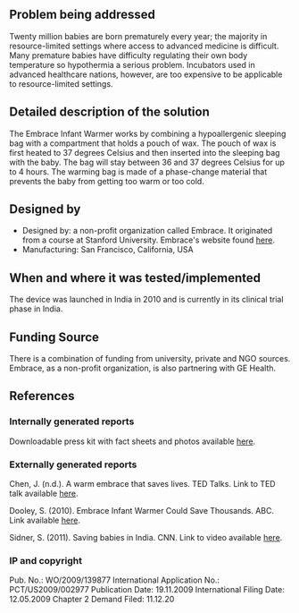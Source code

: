 {{Medical Device
|Health Topic=Child mortality
|Classification=Treatment
|Scope=Clinical trial
|Location=Africa, Asia, South America
|Image=Embrace.jpg
}}
==Problem being addressed==
Twenty million babies are born prematurely every year; the majority in resource-limited settings where access to advanced medicine is difficult. Many premature babies have difficulty regulating their own body temperature so hypothermia a serious problem. Incubators used in advanced healthcare nations, however, are too expensive to be applicable to resource-limited settings.

==Detailed description of the solution==
The Embrace Infant Warmer works by combining a hypoallergenic sleeping bag with a compartment that holds a pouch of wax. The pouch of wax is first heated to 37 degrees Celsius and then inserted into the sleeping bag with the baby. The bag will stay between 36 and 37 degrees Celsius for up to 4 hours. The warming bag is made of a phase-change material that prevents the baby from getting too warm or too cold.

==Designed by==
*Designed by: a non-profit organization called Embrace. It originated from a course at Stanford University. Embrace's website found [http://embraceglobal.org/main/about here].
*Manufacturing: San Francisco, California, USA

==When and where it was tested/implemented ==
The device was launched in India in 2010 and is currently in its clinical trial phase in India.

==Funding Source==
There is a combination of funding from university, private and NGO sources.  Embrace, as a non-profit organization, is also partnering with GE Health.

==References==
===Internally generated reports===
Downloadable press kit with fact sheets and photos available [http://www.embraceglobal.org/main/news?section=banner here].

===Externally generated reports===
Chen, J. (n.d.). A warm embrace that saves lives. TED Talks. Link to TED talk available [http://www.ted.com/talks/jane_chen_a_warm_embrace_that_saves_lives.html here].

Dooley, S. (2010). Embrace Infant Warmer Could Save Thousands. ABC. Link available [http://abcnews.go.com/Health/embrace-infant-warmer-save-thousands/story?id=12366774#.Tw72sfKLVv4 here].

Sidner, S. (2011). Saving babies in India. CNN. Link to video available [http://www.cnn.com/video/#/video/world/2011/11/02/sidner-india-saving-babies.cnn here].

===IP and copyright===
Pub. No.: WO/2009/139877 	   	
International Application No.: PCT/US2009/002977
Publication Date: 19.11.2009 	
International Filing Date: 12.05.2009
Chapter 2 Demand Filed: 11.12.20